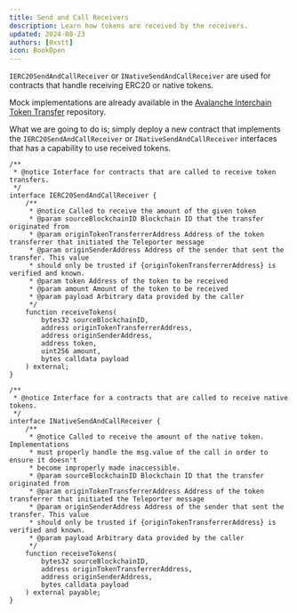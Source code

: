 ```yaml
---
title: Send and Call Receivers
description: Learn how tokens are received by the receivers.
updated: 2024-08-23
authors: [0xstt]
icon: BookOpen
---
```


`IERC20SendAndCallReceiver` or `INativeSendAndCallReceiver` are used for contracts that handle receiving ERC20 or native tokens.

Mock implementations are already available in the [Avalanche Interchain Token Transfer](https://github.com/ava-labs/avalanche-interchain-token-transfer) repository.

What we are going to do is; simply deploy a new contract that implements the `IERC20SendAndCallReceiver` or `INativeSendAndCallReceiver` interfaces that has a capability to use received tokens.

```solidity title="lib/avalanche-interchain-token-transfer/contracts/src/interfaces/IERC20SendAndCallReceiver.sol"
/**
 * @notice Interface for contracts that are called to receive token transfers.
 */
interface IERC20SendAndCallReceiver {
    /**
     * @notice Called to receive the amount of the given token
     * @param sourceBlockchainID Blockchain ID that the transfer originated from
     * @param originTokenTransferrerAddress Address of the token transferrer that initiated the Teleporter message
     * @param originSenderAddress Address of the sender that sent the transfer. This value
     * should only be trusted if {originTokenTransferrerAddress} is verified and known.
     * @param token Address of the token to be received
     * @param amount Amount of the token to be received
     * @param payload Arbitrary data provided by the caller
     */
    function receiveTokens(
        bytes32 sourceBlockchainID,
        address originTokenTransferrerAddress,
        address originSenderAddress,
        address token,
        uint256 amount,
        bytes calldata payload
    ) external;
}
```

```solidity title="lib/avalanche-interchain-token-transfer/contracts/src/interfaces/INativeSendAndCallReceiver.sol"
/**
 * @notice Interface for a contracts that are called to receive native tokens.
 */
interface INativeSendAndCallReceiver {
    /**
     * @notice Called to receive the amount of the native token. Implementations
     * must properly handle the msg.value of the call in order to ensure it doesn't
     * become improperly made inaccessible.
     * @param sourceBlockchainID Blockchain ID that the transfer originated from
     * @param originTokenTransferrerAddress Address of the token transferrer that initiated the Teleporter message
     * @param originSenderAddress Address of the sender that sent the transfer. This value
     * should only be trusted if {originTokenTransferrerAddress} is verified and known.
     * @param payload Arbitrary data provided by the caller
     */
    function receiveTokens(
        bytes32 sourceBlockchainID,
        address originTokenTransferrerAddress,
        address originSenderAddress,
        bytes calldata payload
    ) external payable;
}
```